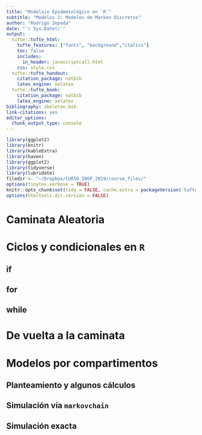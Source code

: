 ```yaml
---
title: "Modelaje Epidemiológico en `R`"
subtitle: "Modelos 2: Modelos de Markov Discretos"
author: "Rodrigo Zepeda"
date: "`r Sys.Date()`"
output:
  tufte::tufte_html: 
    tufte_features: ["fonts", "background","italics"]
    toc: false
    includes:
      in_header: javascriptcall.html
    css: style.css
  tufte::tufte_handout:
    citation_package: natbib
    latex_engine: xelatex
  tufte::tufte_book:
    citation_package: natbib
    latex_engine: xelatex
bibliography: skeleton.bib
link-citations: yes
editor_options: 
  chunk_output_type: console
---
```


```r
library(ggplot2)
library(knitr)
library(kableExtra)
library(haven)
library(ggplot2)
library(tidyverse)
library(lubridate)
filedir <- "~/Dropbox/CURSO_INSP_2019/course_files/"
options(tinytex.verbose = TRUE)
knitr::opts_chunk$set(tidy = FALSE, cache.extra = packageVersion('tufte'), error = TRUE)
options(htmltools.dir.version = FALSE)
```

# Caminata Aleatoria

# Ciclos y condicionales en `R`

## if

## for

## while

# De vuelta a la caminata

# Modelos por compartimentos

## Planteamiento y algunos cálculos

## Simulación vía `markovchain`

## Simulación exacta 
